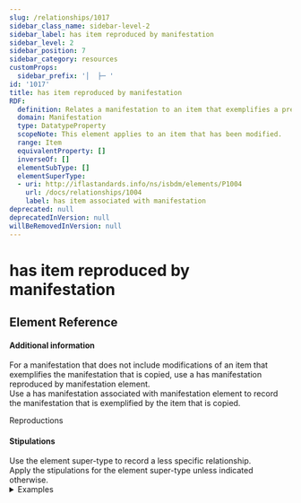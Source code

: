 ```yaml
---
slug: /relationships/1017
sidebar_class_name: sidebar-level-2
sidebar_label: has item reproduced by manifestation
sidebar_level: 2
sidebar_position: 7
sidebar_category: resources
customProps:
  sidebar_prefix: '│  ├─ '
id: '1017'
title: has item reproduced by manifestation
RDF:
  definition: Relates a manifestation to an item that exemplifies a previous manifestation and whose content is carried by the new manifestation.
  domain: Manifestation
  type: DatatypeProperty
  scopeNote: This element applies to an item that has been modified.
  range: Item
  equivalentProperty: []
  inverseOf: []
  elementSubType: []
  elementSuperType:
  - uri: http://iflastandards.info/ns/isbdm/elements/P1004
    url: /docs/relationships/1004
    label: has item associated with manifestation
deprecated: null
deprecatedInVersion: null
willBeRemovedInVersion: null
---
```

# has item reproduced by manifestation

## Element Reference
<ElementReference frontMatter={frontMatter} />

#### Additional information

<div className="guid">
For a manifestation that does not include modifications of an item that exemplifies the manifestation that is copied, use a <InLink href="/docs/relationships/1015">has manifestation reproduced by manifestation</InLink> element.
</div>

<div className="guid">
Use a <InLink href="/docs/relationships/1003">has manifestation associated with manifestation</InLink> element to record the manifestation that is exemplified by the item that is copied.
</div>

<SeeAlso><InLink href="/docs/intro/i014">Reproductions</InLink></SeeAlso>

#### Stipulations

<div className="stip">
  Use the element super-type to record a less specific relationship.
</div>

<div className="stip">
  Apply the stipulations for the element super-type unless indicated otherwise.
  
  <details>
  <summary>Examples</summary>
  
  | Property | Value |
  |:---------|:------|
  | has item reproduced by manifestation | "Evangelistarium Marci Maruli Spalatensis (1519; Officina Adamae Petri; svezak; HR-ZaNSK, RIIF-8o-416)" |
  
  *[Full example: <InLink href="/docs/fullex/fx008">Evangelistarium Marci Maruli Spalatensis (201-; Nacionalna i sveučilišna knjižnica u Zagrebu; online jedinica građe)</InLink>.]*
  </details>
</div>
